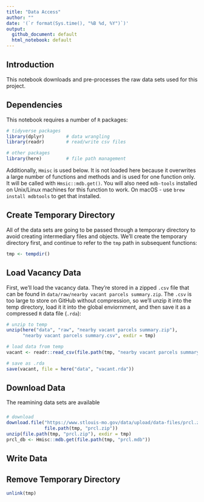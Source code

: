 ```yaml
---
title: "Data Access"
author: ""
date: '(`r format(Sys.time(), "%B %d, %Y")`)'
output: 
  github_document: default
  html_notebook: default 
---
```


## Introduction
This notebook downloads and pre-processes the raw data sets used for this project.

## Dependencies
This notebook requires a number of `R` packages:

```r
# tidyverse packages
library(dplyr)        # data wrangling
library(readr)        # read/write csv files

# other packages
library(here)         # file path management
```

Additionally, `Hmisc` is used below. It is not loaded here because it overwrites a large number of functions and methods and is used for one function only. It will be called with `Hmsic::mdb.get()`. You will also need `mdb-tools` installed on Unix/Linux machines for this function to work. On macOS - use `brew install mdbtools` to get that installed.

## Create Temporary Directory
All of the data sets are going to be passed through a temporary directory to avoid creating intermediary files and objects. We'll create the temporary directory first, and continue to refer to the `tmp` path in subsequent functions:

```r
tmp <- tempdir()
```

## Load Vacancy Data
First, we'll load the vacancy data. They're stored in a zipped `.csv` file that can be found in `data/raw/nearby vacant parcels summary.zip`. The `.csv` is too large to store on GitHub without compression, so we'll unzip it into the temp directory, load it it into the global enviornment, and then save it as a compressed `R` data file (`.rda`):

```r
# unzip to temp
unzip(here("data", "raw", "nearby vacant parcels summary.zip"), 
      "nearby vacant parcels summary.csv", exdir = tmp)

# load data from temp
vacant <- readr::read_csv(file.path(tmp, "nearby vacant parcels summary.csv"))

# save as .rda
save(vacant, file = here("data", "vacant.rda"))
```

## Download Data
The reamining data sets are available 

### 

```r
# download
download.file("https://www.stlouis-mo.gov/data/upload/data-files/prcl.zip", 
              file.path(tmp, "prcl.zip"))
unzip(file.path(tmp, "prcl.zip"), exdir = tmp)
prcl_db <- Hmisc::mdb.get(file.path(tmp, "prcl.mdb"))
```


## Write Data


## Remove Temporary Directory

```r
unlink(tmp)
```



